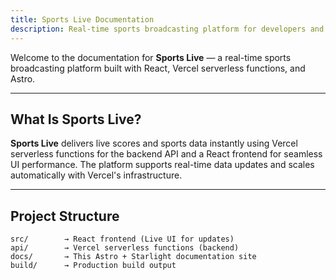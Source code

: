 ---
title: Sports Live Documentation
description: Real-time sports broadcasting platform for developers and contributors.
---

Welcome to the documentation for **Sports Live** — a real-time sports broadcasting platform built with React, Vercel serverless functions, and Astro.

---

## What Is Sports Live?

**Sports Live** delivers live scores and sports data instantly using Vercel serverless functions for the backend API and a React frontend for seamless UI performance. The platform supports real-time data updates and scales automatically with Vercel's infrastructure.

---

## Project Structure

```plaintext
src/        → React frontend (Live UI for updates)
api/        → Vercel serverless functions (backend)
docs/       → This Astro + Starlight documentation site
build/      → Production build output
```
